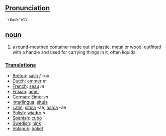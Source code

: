 == [[Pronunciation]]==

  \Buck"et\

== [[noun]] ==

#a round-mouthed container made out of plastic, metal or wood, outfitted with a handle and used for carrying things in it, often liquids. 

=== [[Translation]]s ===
*[[Breton]]: [[sailh]] ''f'' -où
*[[Dutch]]: [[emmer]] ''m''
*[[French]]: [[seau]] ''m''
*[[Frisian]]: [[amer]]
*[[German]]: [[Eimer]] ''m''
*[[Interlingua]]: [[situla]]
*[[Latin]]: [[situla]] -ae, [[hama]] -ae
*[[Polish]]: [[wiadro]] ''n''
*[[Spanish]]: [[cubo]]
*[[Swedish]]: [[hink]]
*[[Volapük]]: [[böket]]
